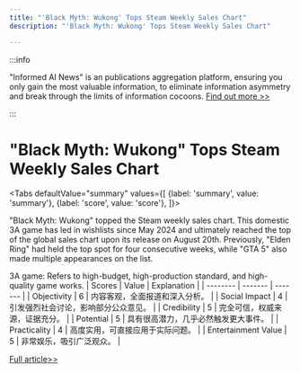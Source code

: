 ```yaml
---
title: "'Black Myth: Wukong' Tops Steam Weekly Sales Chart"
description: "'Black Myth: Wukong' Tops Steam Weekly Sales Chart"

---
```



:::info

"Informed AI News" is an publications aggregation platform, ensuring you only gain the most valuable information, to eliminate information asymmetry and break through the limits of information cocoons.  [Find out more >>](/)

:::

# "Black Myth: Wukong" Tops Steam Weekly Sales Chart


<Tabs
	defaultValue="summary"
	values={[
	{label: 'summary', value: 'summary'},
	{label: 'score', value: 'score'},
]}>
<TabItem value="summary">


"Black Myth: Wukong" topped the Steam weekly sales chart. This domestic 3A game has led in wishlists since May 2024 and ultimately reached the top of the global sales chart upon its release on August 20th. Previously, "Elden Ring" had held the top spot for four consecutive weeks, while "GTA 5" also made multiple appearances on the list.

3A game: Refers to high-budget, high-production standard, and high-quality game works.
</TabItem>
<TabItem value="score">
	| Scores     | Value   | Explanation |
	| -------- | ------- | ------- |
	| Objectivity  | 6    | 内容客观，全面报道和深入分析。    |
	| Social Impact | 4     | 引发强烈社会讨论，影响部分公众意见。    |
	| Credibility    | 5    | 完全可信，权威来源，证据充分。    |
	| Potential    | 5    | 具有很高潜力，几乎必然触发更大事件。    |
	| Practicality    | 4    | 高度实用，可直接应用于实际问题。    |
	| Entertainment Value    | 5    | 非常娱乐，吸引广泛观众。    |
</TabItem>
</Tabs>

[Full article>>](https://readhub.cn/topic/8c1A8kshyMB)
